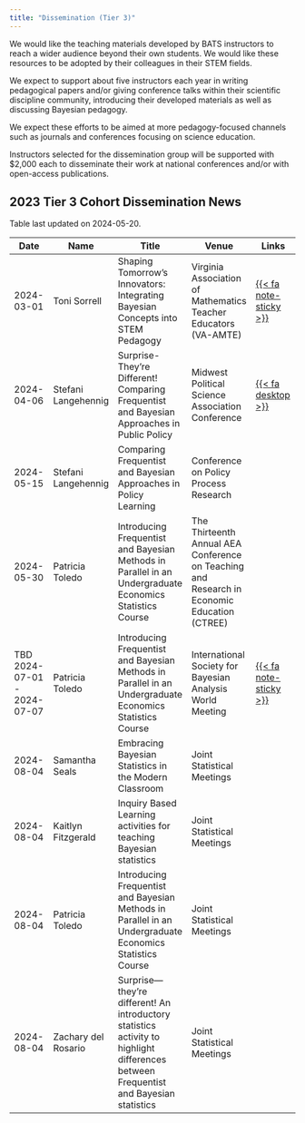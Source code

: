 ```yaml
---
title: "Dissemination (Tier 3)"
---
```


We would like the teaching materials developed by BATS instructors to reach a wider audience beyond their own students. We would like these resources to be adopted by their colleagues in their STEM fields. 

We expect to support about five instructors each year in writing pedagogical papers and/or giving conference talks within their scientific discipline community, introducing their developed materials as well as discussing Bayesian pedagogy. 

We expect these efforts to be aimed at more pedagogy-focused channels such as journals and conferences focusing on science education. 

Instructors selected for the dissemination group will be supported with $2,000 each to disseminate their work at national conferences and/or with open-access publications.

## 2023 Tier 3 Cohort Dissemination News

Table last updated on 2024-05-20.

| Date | Name | Title | Venue |  Links |
|------|------|-------|-------|-------|
| 2024-03-01 |Toni Sorrell|Shaping Tomorrow's Innovators: Integrating Bayesian Concepts into STEM Pedagogy|Virginia Association of Mathematics Teacher Educators (VA-AMTE)|  [{{< fa note-sticky >}}](tier3/abstract-sorrell.html)    |
|2024-04-06| Stefani Langehennig | Surprise-They’re Different! Comparing Frequentist and Bayesian Approaches in Public Policy |Midwest Political Science Association Conference |[{{< fa desktop >}}](tier3/slides-langehennig.html)|
|2024-05-15| Stefani Langehennig | Comparing Frequentist and Bayesian Approaches in Policy Learning | Conference on Policy Process Research ||
|2024-05-30|Patricia Toledo | Introducing Frequentist and Bayesian Methods in Parallel in an Undergraduate Economics Statistics Course | The Thirteenth Annual AEA Conference on Teaching and Research in Economic Education (CTREE) | |
|TBD 2024-07-01 - 2024-07-07| Patricia Toledo | Introducing Frequentist and Bayesian Methods in Parallel in an Undergraduate Economics Statistics Course | International Society for Bayesian Analysis World Meeting |   [{{< fa note-sticky >}}](tier3/abstract-toledo.html)|
|2024-08-04|Samantha Seals |Embracing Bayesian Statistics in the Modern Classroom | Joint Statistical Meetings| |
|2024-08-04| Kaitlyn Fitzgerald |Inquiry Based Learning activities for teaching Bayesian statistics|Joint Statistical Meetings ||
|2024-08-04|Patricia Toledo |Introducing Frequentist and Bayesian Methods in Parallel in an Undergraduate Economics Statistics Course|Joint Statistical Meetings||
|2024-08-04|Zachary del Rosario|Surprise—they're different! An introductory statistics activity to highlight differences between Frequentist and Bayesian statistics| Joint Statistical Meetings ||



